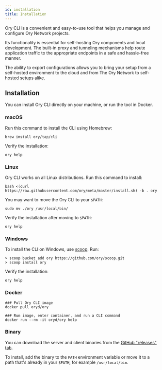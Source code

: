 ```yaml
---
id: installation
title: Installation
---
```


Ory CLI is a convenient and easy-to-use tool that helps you manage and configure Ory Network projects.

Its functionality is essential for self-hosting Ory components and local development. The built-in proxy and tunneling mechanisms
help route application traffic to the appropriate endpoints in a safe and hassle-free manner.

The ability to export configurations allows you to bring your setup from a self-hosted environment to the cloud and from The Ory
Network to self-hosted setups alike.

## Installation

You can install Ory CLI directly on your machine, or run the tool in Docker.

### macOS

Run this command to install the CLI using Homebrew:

```shell
brew install ory/tap/cli
```

Verify the installation:

```shell
ory help
```

### Linux

Ory CLI works on all Linux distributions. Run this command to install:

```shell
bash <(curl https://raw.githubusercontent.com/ory/meta/master/install.sh) -b . ory
```

You may want to move the Ory CLI to your `$PATH`:

```shell
sudo mv ./ory /usr/local/bin/
```

Verify the installation after moving to `$PATH`:

```shell
ory help
```

### Windows

To install the CLI on Windows, use [scoop](https://scoop.sh). Run:

```shell
> scoop bucket add ory https://github.com/ory/scoop.git
> scoop install ory
```

Verify the installation:

```shell
ory help
```

### Docker

```shell
### Pull Ory CLI image
docker pull oryd/ory

### Run image, enter container, and run a CLI command
docker run --rm -it oryd/ory help
```

### Binary

You can download the server and client binaries from the [GitHub "releases" tab](https://github.com/ory/cli/releases).

To install, add the binary to the `PATH` environment variable or move it to a path that's already in your `$PATH`, for example
`/usr/local/bin`.
